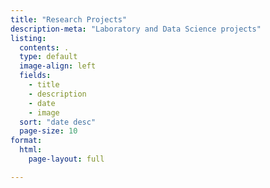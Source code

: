 ```yaml
---
title: "Research Projects"
description-meta: "Laboratory and Data Science projects"
listing:
  contents: .
  type: default
  image-align: left
  fields:
    - title
    - description
    - date
    - image
  sort: "date desc"
  page-size: 10
format: 
  html:
    page-layout: full

---
```


<!-- 
## The lipid Interactome

**Date**: Jan 25, 2025

**Description**: This interactive web tool aggregates the data from a number of publications which utilize synthetic, functionalized lipid analogs to do affinity enrichment in order to identify the protein interactors of select bioactive lipids.

[![](Images/SitePreview.gif)](https://gaelenguzman.phd/ResearchProjects/LipidInteractome.html)

<br>


## Dissertation work

**Date**: Feb 19, 2025

**Description**: My dissertation is free to view online -- all 300 pages of it! Take a look if you're interested in *Mycobacterium tuberculosis*, Sphingolipids, Host-Pathogen Interactions, Lipidomics, Proteomics, or the history of Tuberculosis, please take a look!

[![](Images/DissertationPreview.png)](https://gaelenguzman.phd/ResearchProjects/Dissertation.html) -->